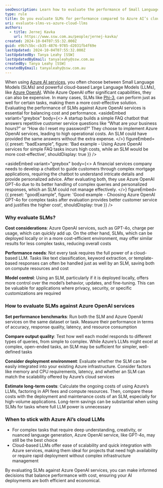 ```yaml
---
seoDescription: Learn how to evaluate the performance of Small Language Models (SLMs) compared to Azure AI’s cloud-based LLMs to find the most cost-effective and efficient solution.
type: rule
title: Do you evaluate SLMs for performance compared to Azure AI’s cloud-based LLMs?
uri: evaluate-slms-vs-azure-cloud-llms
authors:
  - title: Jernej Kavka
    url: https://www.ssw.com.au/people/jernej-kavka/
created: 2024-10-04T07:55:32.000Z
guid: e9b7c5bc-cb35-4876-9785-d2031fb4f69e
lastUpdated: 2024-10-04T07:55:32.000Z
lastUpdatedBy: Tanya Leahy [SSW]
lastUpdatedByEmail: tanyaleahy@ssw.com.au
createdBy: Tanya Leahy [SSW]
createdByEmail: tanyaleahy@ssw.com.au
---
```


When using [Azure AI services](https://learn.microsoft.com/en-us/azure/ai-services/what-are-ai-services), you often choose between Small Language Models (SLMs) and powerful cloud-based Large Language Models (LLMs), like [Azure OpenAI](https://learn.microsoft.com/en-us/azure/ai-services/openai/). While Azure OpenAI offer significant capabilities, they can also be expensive. In many cases, SLMs like [Phi-3](https://azure.microsoft.com/en-us/blog/introducing-phi-3-redefining-whats-possible-with-slms/?msockid=08740f8c07f1631f3aeb1dfc061c62cc), can perform just as well for certain tasks, making them a more cost-effective solution. Evaluating the performance of SLMs against Azure OpenAI services is essential for balancing cost and performance.
<asideEmbed
  variant="greybox"
  body={<>
    A startup builds a simple FAQ chatbot that answers repetitive customer service questions like “What are your business hours?” or “How do I reset my password?” They choose to implement Azure OpenAI services, leading to high operational costs. An SLM could have provided the same answers without the extra expense.
  </>}
  figureEmbed={{
    preset: "badExample",
    figure: 'Bad example - Using Azure OpenAI services for simple FAQ tasks incurs high costs, while an SLM would be more cost-effective',
    shouldDisplay: true
  }}
/>

<asideEmbed
  variant="greybox"
  body={<>
    A financial services company needs to develop a chatbot to guide customers through complex mortgage applications, requiring the chatbot to understand intricate details and provide personalized advice. After evaluating both, they use Azure OpenAI GPT-4o due to its better handling of complex queries and personalized responses, which an SLM could not manage effectively.
  </>}
  figureEmbed={{
    preset: "goodExample",
    figure: 'Good example - Choosing Azure OpenAI GPT-4o for complex tasks after evaluation provides better customer service and justifies the higher cost',
    shouldDisplay: true
  }}
/>

### Why evaluate SLMs?

**Cost considerations**: Azure OpenAI services, such as GPT-4o, charge per usage, which can quickly add up. On the other hand, SLMs, which can be deployed locally or in a more cost-efficient environment, may offer similar results for less complex tasks, reducing overall costs

**Performance needs**: Not every task requires the full power of a cloud-based LLM. Tasks like text classification, keyword extraction, or template-based responses can often be handled just as well by an SLM, saving both on compute resources and cost

**Model control**: Using an SLM, particularly if it is deployed locally, offers more control over the model’s behavior, updates, and fine-tuning. This can be valuable for applications where privacy, security, or specific customizations are required

### How to evaluate SLMs against Azure OpenAI services

**Set performance benchmarks**: Run both the SLM and Azure OpenAI services on the same dataset or task. Measure their performance in terms of accuracy, response quality, latency, and resource consumption

**Compare output quality**: Test how well each model responds to different types of queries, from simple to complex. While Azure’s LLMs might excel at complex, open-ended tasks, an SLM may be sufficient for simpler, well-defined tasks

**Consider deployment environment**: Evaluate whether the SLM can be easily integrated into your existing Azure infrastructure. Consider factors like memory and CPU requirements, latency, and whether an SLM can match the scalability offered by Azure’s cloud services

**Estimate long-term costs**: Calculate the ongoing costs of using Azure’s LLMs, factoring in API fees and compute resources. Then, compare these costs with the deployment and maintenance costs of an SLM, especially for high-volume applications. Long-term savings can be substantial when using SLMs for tasks where full LLM power is unnecessary

### When to stick with Azure AI’s cloud LLMs

* For complex tasks that require deep understanding, creativity, or nuanced language generation, Azure OpenAI service, like GPT-4o, may still be the best choice
* Cloud-based LLMs offer ease of scalability and quick integration with Azure services, making them ideal for projects that need high availability or require rapid deployment without complex infrastructure management

By evaluating SLMs against Azure OpenAI services, you can make informed decisions that balance performance with cost, ensuring your AI deployments are both efficient and economical.
